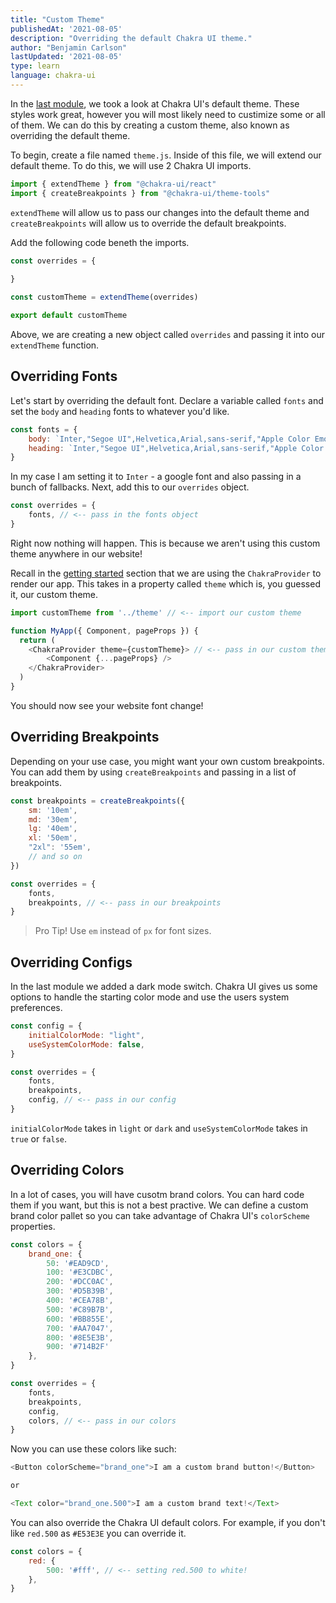 ```yaml
---
title: "Custom Theme"
publishedAt: '2021-08-05'
description: "Overriding the default Chakra UI theme."
author: "Benjamin Carlson"
lastUpdated: '2021-08-05'
type: learn
language: chakra-ui
---
```


In the [last module](/learn/chakra-ui/chakra-ui-default-theme), we took a look at Chakra UI's default theme. These styles work great, however you will most likely need to custimize some or all of them. We can do this by creating a custom theme, also known as overriding the default theme.

To begin, create a file named `theme.js`. Inside of this file, we will extend our default theme. To do this, we will use 2 Chakra UI imports.

```javascript:theme.js
import { extendTheme } from "@chakra-ui/react"
import { createBreakpoints } from "@chakra-ui/theme-tools"
```

`extendTheme` will allow us to pass our changes into the default theme and `createBreakpoints` will allow us to override the default breakpoints.

Add the following code beneth the imports.

```javascript:theme.js
const overrides = {
    
}

const customTheme = extendTheme(overrides)

export default customTheme
```

Above, we are creating a new object called `overrides` and passing it into our `extendTheme` function.

## Overriding Fonts

Let's start by overriding the default font. Declare a variable called `fonts` and set the `body` and `heading` fonts to whatever you'd like.

```javascript:theme.js
const fonts = {
    body: `Inter,"Segoe UI",Helvetica,Arial,sans-serif,"Apple Color Emoji","Segoe UI Emoji","Segoe UI Symbol"`,
    heading: `Inter,"Segoe UI",Helvetica,Arial,sans-serif,"Apple Color Emoji","Segoe UI Emoji","Segoe UI Symbol"`
}
```

In my case I am setting it to `Inter` - a google font and also passing in a bunch of fallbacks. Next, add this to our `overrides` object.

```javascript:theme.js
const overrides = {
    fonts, // <-- pass in the fonts object
}
```

Right now nothing will happen. This is because we aren't using this custom theme anywhere in our website! 

Recall in the [getting started](/learn/chakra-ui/getting-started-with-chakra-ui) section that we are using the `ChakraProvider` to render our app. This takes in a property called `theme` which is, you guessed it, our custom theme.

```javascript:_app.js
import customTheme from '../theme' // <-- import our custom theme

function MyApp({ Component, pageProps }) {
  return (
    <ChakraProvider theme={customTheme}> // <-- pass in our custom theme
        <Component {...pageProps} />
    </ChakraProvider>
  )
}
```

You should now see your website font change!

## Overriding Breakpoints

Depending on your use case, you might want your own custom breakpoints. You can add them by using `createBreakpoints` and passing in a list of breakpoints.

```javascript:theme.js
const breakpoints = createBreakpoints({
    sm: '10em',
    md: '30em',
    lg: '40em',
    xl: '50em',
    "2xl": '55em',
    // and so on
})

const overrides = {
    fonts,
    breakpoints, // <-- pass in our breakpoints
}
```

> Pro Tip! Use `em` instead of `px` for font sizes.

## Overriding Configs

In the last module we added a dark mode switch. Chakra UI gives us some options to handle the starting color mode and use the users system preferences.

```javascript:theme.js
const config = {
    initialColorMode: "light",
    useSystemColorMode: false,
}

const overrides = {
    fonts,
    breakpoints,
    config, // <-- pass in our config
}
```

`initialColorMode` takes in `light` or `dark` and `useSystemColorMode` takes in `true` or `false`.

## Overriding Colors

In a lot of cases, you will have cusotm brand colors. You can hard code them if you want, but this is not a best practive. We can define a custom brand color pallet so you can take advantage of Chakra UI's `colorScheme` properties.

```javascript:theme.js
const colors = {
    brand_one: {
        50: '#EAD9CD',
        100: '#E3CDBC',
        200: '#DCC0AC',
        300: '#D5B39B',
        400: '#CEA78B',
        500: '#C89B7B',
        600: '#BB855E',
        700: '#AA7047',
        800: '#8E5E3B',
        900: '#714B2F'
    },
}

const overrides = {
    fonts,
    breakpoints,
    config,
    colors, // <-- pass in our colors
}
```

Now you can use these colors like such:

```javascript
<Button colorScheme="brand_one">I am a custom brand button!</Button>

or

<Text color="brand_one.500">I am a custom brand text!</Text>
```

You can also override the Chakra UI default colors. For example, if you don't like `red.500` as `#E53E3E` you can override it.

```javascript:theme.js
const colors = {
    red: {
        500: '#fff', // <-- setting red.500 to white!
    },
}
```